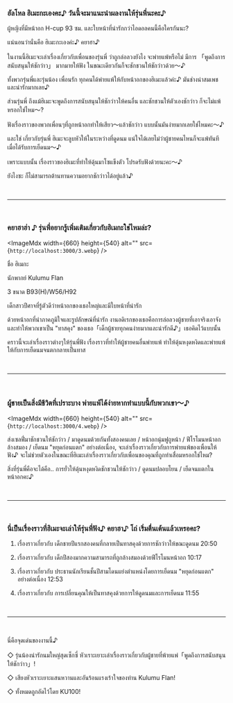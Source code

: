 ### ฮัลโหล ฮิเมะกะเองคะ♪ วันนี้จะมาแนะนำผลงานให้รุ่นพี่นะคะ♪

ผู้หญิงที่มีหน้าอก H-cup 93 ซม. และใบหน้าที่น่ารักกว่าไอดอลคนนี้คือใครกันนะ?

แน่นอนว่านั่นคือ ฮิเมะกะเองค่ะ♪ คยาฮา♪

ในงานนี้ฮิเมะจะเล่าเรื่องเกี่ยวกับเพื่อนของรุ่นพี่ ว่าถูกล่อลวงยังไง จะพ่ายแพ้หรือไม่ มีการ 「พูดถึงการสนับสนุนให้ชักว่าว」 มากมายให้ฟัง ในขณะเดียวกันก็จะชักชวนให้ชักว่าวด้วย〜♪

ทั้งพวกรุ่นพี่และรุ่นน้อง เพื่อนรัก ทุกคนได้พ่ายแพ้ให้กับหน้าอกของฮิเมะแล้วค่ะ♪ มันช่างน่าสมเพชและน่ารักมากเลย♪

ส่วนรุ่นพี่ ถึงแม้ฮิเมะจะพูดถึงการสนับสนุนให้ชักว่าวให้คนอื่น และชักชวนให้ตัวเองชักว่าว ก็จะไม่แพ้หรอกใช่ไหม〜?

ฟังเรื่องราวของพวกเพื่อนๆที่ถูกหน้าอกทำให้เสียว〜แล้วชักว่าว แบบนั้นมันง่ายมากเลยใช่ไหมคะ〜♪

และใช่ เกี่ยวกับรุ่นพี่ ฮิเมะจะลูบหัวให้ในระหว่างที่ดูดนม แน่ใจได้เลยไม่ว่าผู้ชายคนไหนก็จะแพ้ทันที เมื่อได้รับการเย็ดนม〜♪

เพราะแบบนั้น เรื่องราวของฮิเมะที่ทำให้ดุ้นมาโซแข็งตัว โปรดรับฟังด้วยนะคะ〜♪

ยังไงซะ ก็ไม่สามารถต้านทานความอยากชักว่าวได้อยู่แล้ว♪

<br />

---

<br />

### คยาฮาฮ่า ♪ รุ่นพี่อยากรู้เพิ่มเติมเกี่ยวกับฮิเมกะใช่ไหมล่ะ?

<ImageMdx width={660} height={540} alt="" src={`http://localhost:3000/3.webp`} />

ชื่อ ฮิเมกะ

นักพากย์ Kulumu Flan

3 ขนาด B93(H)/W56/H92

เด็กสาวปีศาจที่รู้ตัวดีว่าหน้าอกของเธอใหญ่และมีใบหน้าที่น่ารัก

ด้วยหน้าอกที่น่าภาคภูมิใจและรูปลักษณ์ที่น่ารัก งานอดิเรกของเธอคือการล่อลวงผู้ชายที่เอาจริงเอาจังและทำให้พวกเขาเป็น "ทาสคุง" ของเธอ「เด็กผู้ชายทุกคนง่ายมากและน่ารักดี♪」เธอคิดไว้แบบนั้น

คราวนี้จะเล่าเรื่องราวต่างๆให้รุ่นพี่ฟัง เรื่องราวที่ทำให้ผู้ชายคนอื่นพ่ายแพ้ ทำให้ดุ้นหงุดหงิดและพ่ายแพ้ให้กับการเย็ดนมจนตกกลายเป็นทาส

<br />

---

<br />

### ผู้ชายเป็นสิ่งมีชีวิตที่เปราะบาง พ่ายแพ้ได้ง่ายหากทำแบบนี้กับพวกเขา〜♪

<ImageMdx width={660} height={540} alt="" src={`http://localhost:3000/4.webp`} />

ส่งเซลฟี่มาชักชวนให้ชักว่าว / มาดูดนมด้วยกันทั้งสองคนเลย / หน้าอกนุ่มฟูถูหน้า / ฟีโรโมนหน้าอกล้างสมอง / เย็ดนม "หยุดก่อนแตก" อย่างต่อเนื่อง, จะเล่าเรื่องราวเกี่ยวกับการพ่ายแพ้ของเพื่อนให้ฟัง♪ จะไม่ช่วยตัวเองในขณะที่ฮิเมะเล่าเรื่องราวเกี่ยวกับเพื่อนของคุณที่ถูกทำเสื่อมหรอกใช่ไหม?

สิ่งที่รุ่นพี่คือจะได้คือ.. การยั่วให้ดุ้นหงุดหงิดชักชวนให้ชักว่าว / ดูดนมปลอบโยน / เย็ดจนแตกในหน้าอกคะ♪

<br />

---

<br />

### นี่เป็นเรื่องราวที่ฮิเมะจะเล่าให้รุ่นพี่ฟัง♪ คยาฮา♪ โถ่ เริ่มตื่นเต้นแล้วเหรอคะ?

1.  เรื่องราวเกี่ยวกับ เด็กชายปีแรกสองคนที่กลายเป็นทาสคุงด้วยการชักว่าวให้ขณะดูดนม 20:50

2.  เรื่องราวเกี่ยวกับ เด็กปีสองมากความสามารถที่ถูกล้างสมองด้วยฟีโรโมนหน้าอก 10:17

3.  เรื่องราวเกี่ยวกับ ประธานนักเรียนชั้นปีสามโดนแย่งตำแหน่งโดยการเย็ดนม "หยุดก่อนแตก" อย่างต่อเนื่อง 12:53

4.  เรื่องราวเกี่ยวกับ การเปลี่ยนคุณให้เป็นทาสคุงด้วยการให้ดูดนมและการเย็ดนม 11:55

<br />

---

<br />

นี่คือจุดเด่นของงานนี้♪

◇ รุ่นน้องน่ารักนมใหญ่สุดเซ็กซี่ หัวเราะเยาะเล่าเรื่องราวเกี่ยวกับผู้ชายที่พ้ายแพ่「พูดถึงการสนับสนุนให้ชักว่าว」!

◇ เสียงหัวเราะเยาะแสนหวานและอันร้อนแรงเร้าใจของท่าน Kulumu Flan!

◇ ทั้งหมดถูกอัดไว้โดย KU100!
